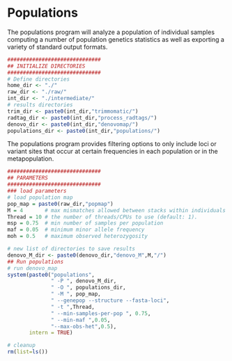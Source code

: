 # Populations

The populations program will analyze a population of individual samples computing a number of population genetics statistics as well as exporting a variety of standard output formats. 

```r
##############################
## INITIALIZE DIRECTORIES
##############################
# Define directories
home_dir <- "./"
raw_dir <- "./raw/"
int_dir <- "./intermediate/"
# results directories
trim_dir <- paste0(int_dir,"trimmomatic/")
radtag_dir <- paste0(int_dir,"process_radtags/")
denovo_dir <- paste0(int_dir,"denovomap/")
populations_dir <- paste0(int_dir,"populations/")
```

The populations program provides filtering options to only include loci or variant sites that occur at certain frequencies in each population or in the metapopulation.

```r
##############################
## PARAMETERS
##############################
### load parameters
# load population map
pop_map = paste0(raw_dir,"popmap")
M = 4       # max mismatches allowed between stacks within individuals
Thread = 10 # the number of threads/CPUs to use (default: 1).
msp = 0.75  # min number of samples per population
maf = 0.05  # minimum minor allele frequency 
moh = 0.5   # maximum observed heterozygosity
```


```r
# new list of directories to save results
denovo_M_dir <- paste0(denovo_dir,"denovo_M",M,"/")
## Run populations
# run denovo_map
system(paste0("populations",
              " -P ", denovo_M_dir, 
              " -O ", populations_dir,
              " -M ", pop_map,
              " --genepop --structure --fasta-loci",
              " -t ",Thread,
              " --min-samples-per-pop ", 0.75,
              " --min-maf ",0.05,
              "--max-obs-het",0.5), 
       intern = TRUE)
```

```r
# cleanup
rm(list=ls())
```

